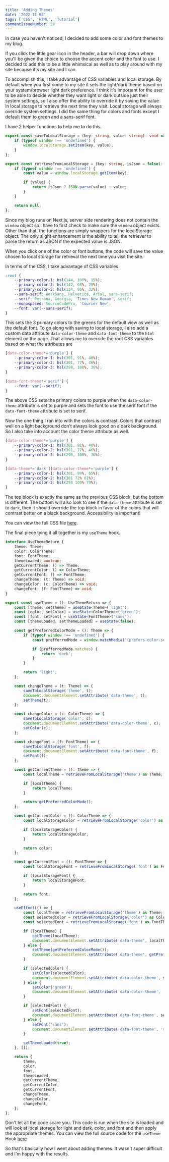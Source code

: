 ```yaml
---
title: 'Adding Themes'
date: '2022-11-08'
tags: ['CSS', 'HTML', 'Tutorial']
commentIssueNumber: 59
---
```


In case you haven't noticed, I decided to add some color and font themes to my blog.

If you click the little gear icon in the header, a bar will drop down where you'll be given the choice to choose the accent color and the font to use. I decided to add this to be a little whimsical as well as to play around with my site because it's my site and I can.

To accomplish this, I take advantage of CSS variables and local storage. By default when you first come to my site it sets the light/dark theme based on your system/browser light dark preference. I think it's important for the user to be able to decide whether they want light or dark outside just their system settings, so I also offer the ability to override it by saving the value in local storage to retrieve the next time they visit. Local storage will always override system settings. I did the same thing for colors and fonts except I default them to green and a sans-serif font.

I have 2 helper functions to help me to do this.

```typescript
export const saveToLocalStorage = (key: string, value: string): void => {
    if (typeof window !== 'undefined') {
        window.localStorage.setItem(key, value);
    }
};

export const retrieveFromLocalStorage = (key: string, isJson = false): string|unknown => {
    if (typeof window !== 'undefined') {
        const value = window.localStorage.getItem(key);

        if (value) {
            return isJson ? JSON.parse(value) : value;
        }
    }

    return null;
};
```

Since my blog runs on Next.js, server side rendering does not contain the `window` object so I have to first check to make sure the `window` object exists. Other than that, the functions are simply wrappers for the localStorage object. The only slight enhancement is the ability to tell the retriever to parse the return as JSON if the expected value is JSON.

When you click one of the color or font buttons, the code will save the value chosen to local storage for retrieval the next time you visit the site.

In terms of the CSS, I take advantage of CSS variables

```css
:root {
    --primary-color-1: hsl(144, 100%, 15%);
    --primary-color-2: hsl(142, 68%, 29%);
    --primary-color-3: hsl(124, 95%, 32%);
    --sans-serif: WorkSans, Helvetica, Arial, sans-serif;
    --serif: Petrona, Georgia, 'Times New Roman', serif;
    --monospaced: SourceCodePro, 'Courier New';
    --font: var(--sans-serif);
}
```

This sets the 3 primary colors to the greens for the default view as well as the default font. To go along with saving to local storage, I also add a custom data attribute `data-color-theme` and `data-font-theme` to the `html` element on the page. That allows me to override the root CSS variables based on what the attributes are

```css
[data-color-theme*='purple'] {
    --primary-color-1: hsl(301, 91%, 40%);
    --primary-color-2: hsl(301, 77%, 46%);
    --primary-color-3: hsl(298, 100%, 36%);
}

[data-font-theme*='serif'] {
    --font: var(--serif);
}
```

The above CSS sets the primary colors to purple when the `data-color-theme` attribute is set to purple and sets the font to use the serif font if the `data-font-theme` attribute is set to serif.

Now the one thing I ran into with the colors is contrast. Colors that contrast well on a light background don't always look good on a dark background. So I also take into account the color theme attribute as well.

```css
[data-color-theme*='purple'] {
    --primary-color-1: hsl(301, 91%, 40%);
    --primary-color-2: hsl(301, 77%, 46%);
    --primary-color-3: hsl(298, 100%, 36%);
}

[data-theme*='dark'][data-color-theme*='purple'] {
    --primary-color-1: hsl(301, 99%, 65%);
    --primary-color-2: hsl(301 72% 61%);
    --primary-color-3: hsl(298 100% 79%);
}
```

The top block is exactly the same as the previous CSS block, but the bottom is different. The bottom will also look to see if the `data-theme` attribute is set to `dark`, then it should override the top block in favor of the colors that will contrast better on a black background. Accessibility is important!

You can view the full CSS file [here](https://github.com/kpwags/kpwags.com/blob/main/styles/kpwags.css).

The final piece tying it all together is my `useTheme` hook.

```typescript
interface UseThemeReturn {
    theme: Theme;
    color: ColorTheme;
    font: FontTheme;
    themeLoaded: boolean;
    getCurrentTheme: () => Theme;
    getCurrentColor: () => ColorTheme;
    getCurrentFont: () => FontTheme;
    changeTheme: (t: Theme) => void;
    changeColor: (c: ColorTheme) => void;
    changeFont: (f: FontTheme) => void;
}

export const useTheme = (): UseThemeReturn => {
    const [theme, setTheme] = useState<Theme>('light');
    const [color, setColor] = useState<ColorTheme>('green');
    const [font, setFont] = useState<FontTheme>('sans');
    const [themeLoaded, setThemeLoaded] = useState(false);

    const getPreferredColorMode = (): Theme => {
        if (typeof window !== 'undefined') {
            const prefferredMode = window.matchMedia('(prefers-color-scheme: dark)');

            if (prefferredMode.matches) {
                return 'dark';
            }
        }

        return 'light';
    };

    const changeTheme = (t: Theme) => {
        saveToLocalStorage('theme', t);
        document.documentElement.setAttribute('data-theme', t);
        setTheme(t);
    };

    const changeColor = (c: ColorTheme) => {
        saveToLocalStorage('color', c);
        document.documentElement.setAttribute('data-color-theme', c);
        setColor(c);
    };

    const changeFont = (f: FontTheme) => {
        saveToLocalStorage('font', f);
        document.documentElement.setAttribute('data-font-theme', f);
        setFont(f);
    };

    const getCurrentTheme = (): Theme => {
        const localTheme = retrieveFromLocalStorage('theme') as Theme;

        if (localTheme) {
            return localTheme;
        }

        return getPreferredColorMode();
    };

    const getCurrentColor = (): ColorTheme => {
        const localStorageColor = retrieveFromLocalStorage('color') as ColorTheme;

        if (localStorageColor) {
            return localStorageColor;
        }

        return color;
    };

    const getCurrentFont = (): FontTheme => {
        const localStorageFont = retrieveFromLocalStorage('font') as FontTheme;

        if (localStorageFont) {
            return localStorageFont;
        }

        return font;
    };

    useEffect(() => {
        const localTheme = retrieveFromLocalStorage('theme') as Theme;
        const selectedColor = retrieveFromLocalStorage('color') as ColorTheme;
        const selectedFont = retrieveFromLocalStorage('font') as FontTheme;

        if (localTheme) {
            setTheme(localTheme);
            document.documentElement.setAttribute('data-theme', localTheme);
        } else {
            setTheme(getPreferredColorMode());
            document.documentElement.setAttribute('data-theme', getPreferredColorMode());
        }

        if (selectedColor) {
            setColor(selectedColor);
            document.documentElement.setAttribute('data-color-theme', selectedColor);
        } else {
            setColor('green');
            document.documentElement.setAttribute('data-color-theme', 'green');
        }

        if (selectedFont) {
            setFont(selectedFont);
            document.documentElement.setAttribute('data-font-theme', selectedFont);
        } else {
            setFont('sans');
            document.documentElement.setAttribute('data-font-theme', 'sans');
        }

        setThemeLoaded(true);
    }, []);

    return {
        theme,
        color,
        font,
        themeLoaded,
        getCurrentTheme,
        getCurrentColor,
        getCurrentFont,
        changeTheme,
        changeColor,
        changeFont,
    };
};
```

Don't let all the code scare you. This code is run when the site is loaded and will look at local storage for light and dark, color, and font and then apply the appropriate themes. You can view the full source code for the `useTheme` Hook [here](https://github.com/kpwags/kpwags.com/blob/main/hooks/useTheme.ts)

So that's basically how I went about adding themes. It wasn't super difficult and I'm happy with the results.
